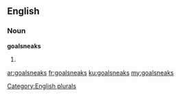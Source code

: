 ==English==

===Noun===
'''goalsneaks'''

# {{plural of|[[goalsneak]]}}

[[Category:English plurals]]

[[ar:goalsneaks]]
[[fr:goalsneaks]]
[[ku:goalsneaks]]
[[my:goalsneaks]]
